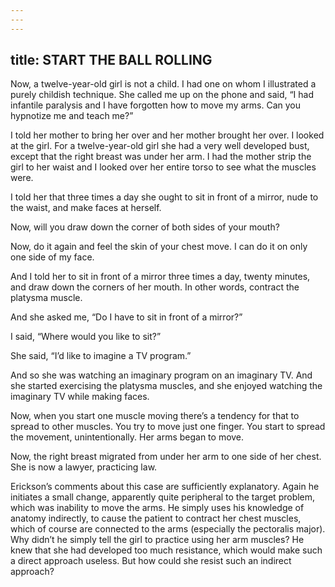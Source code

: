 ```yaml
---
---
---
```

title: START THE BALL ROLLING
---




Now, a twelve-year-old girl is not a child. I had one on whom I illustrated a purely childish technique. She called me up on the phone and said, “I had infantile paralysis and I have forgotten how to move my arms. Can you hypnotize me and teach me?”

I told her mother to bring her over and her mother brought her over. I looked at the girl. For a twelve-year-old girl she had a very well developed bust, except that the right breast was under her arm. I had the mother strip the girl to her waist and I looked over her entire torso to see what the muscles were.

I told her that three times a day she ought to sit in front of a mirror, nude to the waist, and make faces at herself.

Now, will you draw down the corner of both sides of your mouth?

Now, do it again and feel the skin of your chest move. I can do it on only one side of my face.

And I told her to sit in front of a mirror three times a day, twenty minutes, and draw down the corners of her mouth. In other words, contract the platysma muscle.

And she asked me, “Do I have to sit in front of a mirror?”

I said, “Where would you like to sit?”

She said, “I’d like to imagine a TV program.”

And so she was watching an imaginary program on an imaginary TV. And she started exercising the platysma muscles, and she enjoyed watching the imaginary TV while making faces.

Now, when you start one muscle moving there’s a tendency for that to spread to other muscles. You try to move just one finger. You start to spread the movement, unintentionally. Her arms began to move.

Now, the right breast migrated from under her arm to one side of her chest. She is now a lawyer, practicing law.




Erickson’s comments about this case are sufficiently explanatory. Again he initiates a small change, apparently quite peripheral to the target problem, which was inability to move the arms. He simply uses his knowledge of anatomy indirectly, to cause the patient to contract her chest muscles, which of course are connected to the arms (especially the pectoralis major). Why didn’t he simply tell the girl to practice using her arm muscles? He knew that she had developed too much resistance, which would make such a direct approach useless. But how could she resist such an indirect approach?